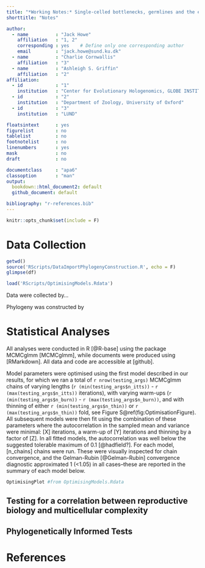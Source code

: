 ```yaml
---
title: "*Working Notes:* Single-celled bottlenecks, germlines and the evolution of complex multi-cellularity"
shorttitle: "Notes"

author: 
  - name          : "Jack Howe"
    affiliation   : "1, 2"
    corresponding : yes    # Define only one corresponding author
    email         : "jack.howe@sund.ku.dk"
  - name          : "Charlie Cornwallis"
    affiliation   : "3"
  - name          : "Ashleigh S. Griffin"
    affiliation   : "2"  
affiliation:
  - id            : "1"
    institution   : "Center for Evolutionary Hologenomics, GLOBE INSTITUTE, University of Copenhagen"
  - id            : "2"
    institution   : "Department of Zoology, University of Oxford"
  - id            : "3"
    institution   : "LUND"

floatsintext      : yes
figurelist        : no
tablelist         : no
footnotelist      : no
linenumbers       : yes
mask              : no
draft             : no

documentclass     : "apa6"
classoption       : "man"
output: 
  bookdown::html_document2: default
  github_document: default

bibliography: "r-references.bib"
---
```


```r
knitr::opts_chunk$set(include = F)
```


# Data Collection
```r
getwd()
source('RScripts/DataImportPhylogenyConstruction.R', echo = F)
glimpse(df)
```

```r
load('RScripts/OptimisingModels.Rdata')
```

Data were collected by... 

Phylogeny was constructed by

# Statistical Analyses

All analyses were conducted in R [@R-base] using the package MCMCglmm [MCMCglmm], while documents were produced using [RMarkdown]. All data and code are accessible at [github]. 

Model parameters were optimised using the first model described in our results, for which we ran a total of `r nrow(testing_args)` MCMCglmm chains of varying lengths (`r (min(testing_args$n_itts))` - `r (max(testing_args$n_itts))` iterations), with varying warm-ups (`r (min(testing_args$n_burn))` - `r (max(testing_args$n_burn))`, and with thinning of either `r (min(testing_args$n_thin))` or `r (max(testing_args$n_thin))` fold, see Figure S\@ref(fig:OptimisationFigure).  All subsequent models were then fit using the combination of these parameters where the autocorrelation in the sampled mean and variance were minimal: [X] iterations, a warm-up of [Y] iterations and thinning by a factor of [Z]. In all fitted models, the autocorrelation was well below the suggested tolerable maximum of 0.1 [@hadfield?]. For each model, [n_chains] chains were run. These were visually inspected for chain convergence, and the Gelman-Rubin [@Gelman-Rubin] convergence diagnostic approximated 1 (<1.05) in all cases--these are reported in the summary of each model below. 

```r
OptimisingPlot #from OptimisingModels.Rdata
```
## Testing for a correlation between reproductive biology and multicellular complexity

## Phylogenetically Informed Tests




\newpage

# References

\begingroup
\setlength{\parindent}{-0.5in}
\setlength{\leftskip}{0.5in}

<div id="refs" custom-style="Bibliography"></div>
\endgroup


